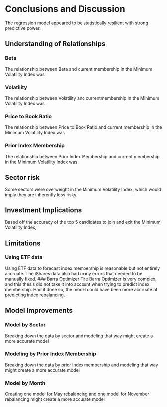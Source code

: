 # Conclusions and Discussion
The regression model appeared to be statistically resilient with strong predictive power.
\hfill\break

## Understanding of Relationships 
\hfill\break
### Beta
The relationship between Beta and current membership in the Minimum Volatility Index was
\hfill\break

### Volatility 
The relationship between Volatility and currentmembership in the Minimum Volatility Index was
\hfill\break

### Price to Book Ratio
The relationship between Price to Book Ratio and current membership in the Minimum Volatility Index was
\hfill\break

### Prior Index Membership
The relationship between Prior Index Membership and current membership in the Minimum Volatility Index was
\hfill\break

## Sector risk
Some sectors were overweight in the Minimum Volatility Index, which would imply they are inherently less risky. 
\hfill\break

## Investment Implications  
Based off the accuracy of the top 5 candidates to join and exit the Minimum Volatility Index, 
\hfill\break

## Limitations 
\hfill\break
### Using ETF data
Using ETF data to forecast index membership is reasonable but not entirely accruate. The iShares data also had many errors that needed to be manually fixed. 
\hfill\break
### Barra Optimizer
The Barra Optimizer is very complex, and this thesis did not take it into account when trying to predict index membership. Had it done so, the model could have been more accruate at predicting index rebalancing. 

## Model Improvements

\hfill\break
### Model by Sector
Breaking down the data by sector and modeling that way might create a more accurate model 
\hfill\break

### Modeling by Prior Index Membership
Breaking down the data by prior index membership and modeling that way might create a more accurate model 
\hfill\break

### Model by Month
Creating one model for May rebalancing and one model for November rebalancing might create a more accurate model  
\hfill\break

